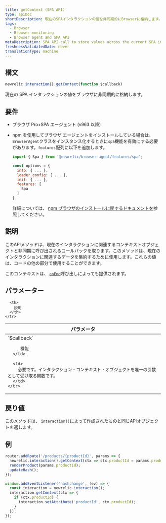 ```yaml
---
title: getContext (SPA API)
type: apiDoc
shortDescription: 現在のSPAインタラクションの値を非同期的にBrowserに格納します。
tags:
  - Browser
  - Browser monitoring
  - Browser agent and SPA API
metaDescription: SPA API call to store values across the current SPA interaction asynchronously in browser monitoring.
freshnessValidatedDate: never
translationType: machine
---
```


## 構文

```js
newrelic.interaction().getContext(function $callback)
```

現在の SPA インタラクションの値をブラウザに非同期的に格納します。

## 要件

* ブラウザ Pro+SPA エージェント (v963 以降)

* npm を使用してブラウザ エージェントをインストールしている場合は、 `BrowserAgent`クラスをインスタンス化するときに`spa`機能を有効にする必要があります。`features`配列に以下を追加します。

  ```js
  import { Spa } from '@newrelic/browser-agent/features/spa';

  const options = {
    info: { ... },
    loader_config: { ... },
    init: { ... },
    features: [
      Spa
    ]
  }
  ```

  詳細については、 [npm ブラウザのインストールに関するドキュメントを](https://www.npmjs.com/package/@newrelic/browser-agent#new-relic-browser-agent)参照してください。

## 説明

このAPIメソッドは、現在のインタラクションに関連するコンテキストオブジェクトと非同期に呼び出されるコールバックを取ります。このメソッドは、現在のインタラクションに関連するデータを集約するために使用します。これらの値は、コードの他の部分で使用することができます。

このコンテキストは、 [`onEnd`](/docs/browser/new-relic-browser/browser-agent-spa-api/spa-on-end)呼び出しによっても提供されます。

## パラメーター

<table>
  <thead>
    <tr>
      <th width="25%">
        パラメータ
      </th>

      <th>
        説明
      </th>
    </tr>
  </thead>

  <tbody>
    <tr>
      <td>
        `$callback`

        _機能_
      </td>

      <td>
        必要です。インタラクション・コンテキスト・オブジェクトを唯一の引数として受け取る関数です。
      </td>
    </tr>
  </tbody>
</table>

## 戻り値

このメソッドは、 `interaction()`によって作成されたものと同じAPIオブジェクトを返します。

## 例

```js
router.addRoute('/products/{productId}', params => {
  newrelic.interaction().getContext(ctx => ctx.productId = params.productId);
  renderProduct(params.productId);
  updateHash();
});

window.addEventListener('hashchange', (ev) => {
  const interaction = newrelic.interaction();
  interaction.getContext(ctx => {
    if (ctx.productId) {
      interaction.setAttribute('productId', ctx.productId);
    }
  });
});
```